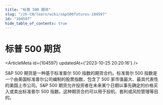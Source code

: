 ```yaml
---
title: "标普 500 期货"
slug: "/zh-CN/learn/wiki/s&p500futures-104597"
id: "104597"
hide_table_of_contents: true
---
```



<Breadcrumbs current="标普 500 期货" />

# 标普 500 期货

<ArticleMeta id={104597} updatedAt={'2023-10-25 20:20:16'} />
<div className='border-solid border-b border-t-0 my-4 border-[var(--ifm-color-gray-300)]' />

S&P 500 期货是一种基于标准普尔 500 指数的期货合约。标准普尔 500 指数是一个由美国标准普尔公司编制的股票指数，包含了 500 家市值最大、最具代表性的美国上市公司。S&P 500 期货允许投资者在未来某个日期以事先确定的价格买入或卖出标准普尔 500 指数。这种期货合约可以用于投机、套利或风险管理等目的。
